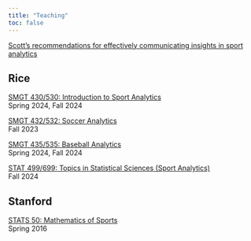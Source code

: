 ```yaml
---
title: "Teaching"
toc: false
---
```


[Scott's recommendations for effectively communicating insights in sport analytics](recommendations/index.qmd)

## Rice
[SMGT 430/530: Introduction to Sport Analytics](smgt430/index.qmd)\
Spring 2024, Fall 2024

[SMGT 432/532: Soccer Analytics](smgt432/index.qmd)\
Fall 2023

[SMGT 435/535: Baseball Analytics](smgt435/index.qmd)\
Spring 2024, Fall 2024

[STAT 499/699: Topics in Statistical Sciences (Sport Analytics)](stat699/syllabus/latest.pdf){target=_blank}\
Fall 2024

## Stanford
[STATS 50: Mathematics of Sports](https://web.stanford.edu/class/stats50/){target=_blank}\
Spring 2016
